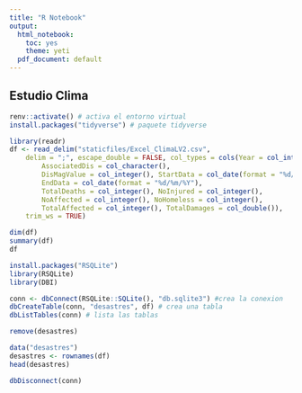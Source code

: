 ---
title: "R Notebook"
output:
  html_notebook: 
    toc: yes
    theme: yeti
  pdf_document: default
---

## Estudio Clima

```{r}

renv::activate() # activa el entorno virtual
install.packages("tidyverse") # paquete tidyverse
```

```{r}
library(readr)
df <- read_delim("staticfiles/Excel_ClimaLV2.csv", 
    delim = ";", escape_double = FALSE, col_types = cols(Year = col_integer(), 
        AssociatedDis = col_character(), 
        DisMagValue = col_integer(), StartData = col_date(format = "%d/%m/%Y"), 
        EndData = col_date(format = "%d/%m/%Y"), 
        TotalDeaths = col_integer(), NoInjured = col_integer(), 
        NoAffected = col_integer(), NoHomeless = col_integer(), 
        TotalAffected = col_integer(), TotalDamages = col_double()), 
    trim_ws = TRUE)
```

```{r}
dim(df)
summary(df)
df
```



```{r}
install.packages("RSQLite")
library(RSQLite)
library(DBI)
```


```{r}
conn <- dbConnect(RSQLite::SQLite(), "db.sqlite3") #crea la conexion
dbCreateTable(conn, "desastres", df) # crea una tabla
dbListTables(conn) # lista las tablas

remove(desastres)

```


```{r}
data("desastres")
desastres <- rownames(df)
head(desastres)
```

```{r}
dbDisconnect(conn)
```
